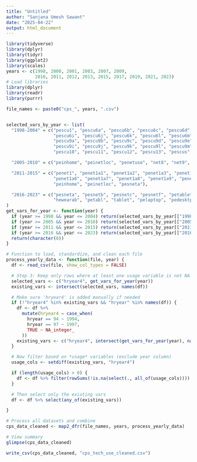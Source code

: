 ```yaml
---
title: "Untitled"
author: "Sanjana Umesh Sawant"
date: "2025-04-22"
output: html_document
---
```


```r
library(tidyverse)
library(dplyr)
library(tidyr)
library(ggplot2)
library(scales)
years <- c(1998, 2000, 2001, 2003, 2007, 2009, 
           2010, 2011, 2012, 2013, 2015, 2017, 2019, 2021, 2023)
# Load libraries
library(dplyr)
library(readr)
library(purrr)

file_names <- paste0("cps_", years, ".csv")


selected_vars_by_year <- list(
  "1998-2004" = c("pescu1", "pescu6a", "pescu6b", "pescu6c", "pescu6d", "pescu6e", "pescu6f", "pescu6g", "pescu6h",
                  "pescu6i", "pescu6j", "pescu6k", "pescu6l", "pescu6m", "pescu6n", "pescu7",
                  "pescu9a", "pescu9b", "pescu9c", "pescu9d", "pescu9e", "pescu9f", "pescu9g", "pescu9h",
                  "pescu9i", "pescu9j", "pescu9k", "pescu9l", "pescu9m", "pescu9n", "pescu9o",
                  "pescu10", "pescu11", "pescu12", "pescu13", "pescus", "peschcu1", "peschcu3"),

  "2005-2010" = c("peinhome", "peinetloc", "penetuse", "net8", "net9", "net10", "net11"),

  "2011-2015" = c("penet1", "penet1a1", "penet1a2", "penet1a3", "penet1a4", "penet1a5",
                  "penet1a6", "penet1a7", "penet1a8", "penet1a9", "penet1a10", "pemphone",
                  "peinhome", "peinetloc", "pesneta"),

  "2016-2023" = c("pesneta", "pesnetb", "pesnetc", "pesnetf", "petablet", "pewearab",
                  "hewearab", "petabl", "tablet", "pelaptop", "pedesktp")
)
get_vars_for_year <- function(year) {
  if (year >= 1998 && year <= 2004) return(selected_vars_by_year[["1998-2004"]])
  if (year >= 2005 && year <= 2010) return(selected_vars_by_year[["2005-2010"]])
  if (year >= 2011 && year <= 2015) return(selected_vars_by_year[["2011-2015"]])
  if (year >= 2016 && year <= 2023) return(selected_vars_by_year[["2016-2023"]])
  return(character(0))
}

# Function to load, standardize, and clean each file
process_yearly_data <- function(file, year) {
  df <- read_csv(file, show_col_types = FALSE)

  # Step 3: Keep only rows where at least one usage variable is not NA
  selected_vars <- c("hryear4", get_vars_for_year(year))
  existing_vars <- intersect(selected_vars, names(df))

  # Make sure 'hryear4' is added manually if needed
  if (!"hryear4" %in% existing_vars && "hryear" %in% names(df)) {
    df <- df %>%
      mutate(hryear4 = case_when(
        hryear == 94 ~ 1994,
        hryear == 97 ~ 1997,
        TRUE ~ NA_integer_
      ))
    existing_vars <- c("hryear4", intersect(get_vars_for_year(year), names(df)))
  }

  # Now filter based on *usage* variables (exclude year column)
  usage_cols <- setdiff(existing_vars, "hryear4")

  if (length(usage_cols) > 0) {
    df <- df %>% filter(rowSums(!is.na(select(., all_of(usage_cols)))) > 0)
  }

  # Then select only the existing vars
  df <- df %>% select(any_of(existing_vars))

}

# Process all datasets and combine
cps_data_cleaned <- map2_dfr(file_names, years, process_yearly_data)

# View summary
glimpse(cps_data_cleaned)

write_csv(cps_data_cleaned, "cps_tech_use_cleaned.csv")
```